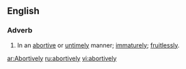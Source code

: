 ==English==

===Adverb===
{{en-adv}}

#In an [[abortive]] or [[untimely]] manner; [[immaturely]]; [[fruitlessly]].

[[ar:Abortively]]
[[ru:abortively]]
[[vi:abortively]]